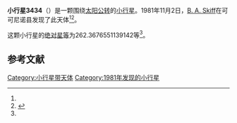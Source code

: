 {{Infobox planet
| bgcolour = #FFFFC0
| name = 3434 Hurless
| symbol = 
| image = 
| caption = 
| discovery = yes
| discovery_ref = 
| discoverer = [[B._A._Skiff|B. A. Skiff]]
| discovery_site = [[可可尼诺县|可可尼诺县]] 
| discovered = 1981年11月2日
| designations = yes
| mp_name = 
| named_after = 
| alt_names = 1981 VO/ 1938 TC / 1951 WP2 / 1964 VJ2
| mp_category = [[主带小行星|主带小行星]]
| orbit_ref = <ref name="a">[http://ssd.jpl.nasa.gov/sbdb.cgi?sstr=3434 3434 Hurless] {{Wayback|url=http://ssd.jpl.nasa.gov/sbdb.cgi?sstr=3434 |date=20200918003317 }}，小行星數據庫瀏覽器（JPL Small-Body Database Browser）－[[美国国家航空航天局|美国国家航空航天局]]喷气推进实验室</ref>
| epoch = 2456400.5 (2013年4月18日更新)
| aphelion = {{convert|3.24611391564508|AU|km|3|abbr=on|lk=out}}
| perihelion = {{convert|2.029293171511378|AU|km|3|abbr=on}}
| semimajor = {{convert|2.637703543578229|AU|km|3|abbr=on}}
| eccentricity = 0.230659118
| period = 1564.722765 [[日|日]]<br />4.28[[儒略年|儒略年]]
| avg_speed = 
| inclination = 3.448966340699265
| asc_node = 88.16047936958479
| mean_anomaly = 
| arg_peri = 262.3676551139142
| satellites = 
| physical_characteristics = yes
| dimensions = 
| mass = 
| density = 
| surface_grav = 
| escape_velocity = 
| sidereal_day = 
| axial_tilt = 
| pole_ecliptic_lat = 
| pole_ecliptic_lon = 
| albedo = 
| temperatures= 
| temp_name1 = 
| mean_temp_1 = 
| max_temp_1 = 
| temp_name2 = 
| max_temp_2 = 
| spectral_type = 
| abs_magnitude = 262.3676551139142
}}

'''小行星3434'''（{{lang-en|3434 Hurless}}）是一颗围绕[[太阳|太阳]][[公转|公转]]的[[小行星|小行星]]。1981年11月2日，[[B._A._Skiff|B. A. Skiff]]在可可尼诺县发现了此天体<ref name="a" /><ref>{{cite news|title=小行星列表|url=http://cfa-www.harvard.edu/iau/lists/NumberedMPs.txt|accessdate=2013-07-08|newspaper=哈佛大学|archive-date=2008-05-17|archive-url=https://web.archive.org/web/20080517010638/http://cfa-www.harvard.edu/iau/lists/NumberedMPs.txt|dead-url=no}}</ref>。

这颗小行星的[[绝对星等|绝对星等]]为262.3676551139142等<ref name="a" />。

==参考文献==
{{reflist}}
{{Minor Planet Number|[[小行星3433|小行星3433]]|[[小行星3435|小行星3435]]}}

{{小天体}}

[[Category:小行星带天体|Category:小行星带天体]]
[[Category:1981年发现的小行星|Category:1981年发现的小行星]]

{{asteroid-stub}}